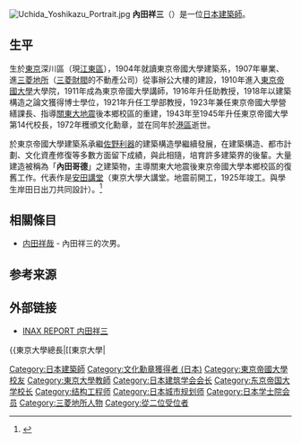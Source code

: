 [[File:Uchida_Yoshikazu_Portrait.jpg|thumb]]
'''內田祥三'''（{{bd|1885年|2月23日|1972年|12月14日}}）是一位[[日本|日本]][[建築師|建築師]]。

==生平==
生於[[東京|東京]]深川區（現[[江東區_(東京都)|江東區]]），1904年就讀東京帝國大學建築系，1907年畢業、進[[三菱地所|三菱地所]]（[[三菱財閥|三菱財閥]]的不動產公司）從事辦公大樓的建設，1910年進入[[東京帝國大學|東京帝國大學]]大學院，1911年成為東京帝國大學講師，1916年升任助教授，1918年以建築構造之論文獲得博士學位，1921年升任工學部教授，1923年兼任東京帝國大學營繕課長、指導[[關東大地震|關東大地震]]後本鄉校區的重建，1943年至1945年升任東京帝國大學第14代校長，1972年穫頒文化勳章，並在同年於[[港區_(東京都)|港區]]逝世。

於東京帝國大學建築系承繼[[佐野利器|佐野利器]]的建築構造學繼續發展，在建築構造、都市計劃、文化資產修復等多數方面留下成績，與此相隨，培育許多建築界的後輩。大量建造被稱為「'''內田哥德'''」之{{link-en|建築設計模式|Pattern (architecture)}}建築物，主導關東大地震後東京帝國大學本鄉校區的復舊工作。代表作是[[安田講堂|安田講堂]]（東京大學大講堂。地震前開工，1925年竣工。與學生岸田日出刀共同設計）。<ref name=MetroBldg>{{cite web 
 |url=http://www.metro.tokyo.jp/ENGLISH/TOPICS/2004/fte4u301.htm 
 |title=Selected Historical Buildings 
 |publisher=Tokyo Metropolitan Government 
 |year=2004 
 |accessdate=2009-02-24 
 |url-status=dead 
 |archiveurl=https://web.archive.org/web/20090625000516/http://www.metro.tokyo.jp/ENGLISH/TOPICS/2004/fte4u301.htm 
 |archivedate=2009-06-25 
 |dead-url=no 
 }}</ref>

== 相關條目 ==
*[[内田祥哉|内田祥哉]] - 內田祥三的次男。

==参考来源==
{{reflist}}

==外部链接==
*[https://www.biz-lixil.com/column/lixileye/inaxreport_no172/ INAX REPORT 内田祥三] {{Wayback|url=https://www.biz-lixil.com/column/lixileye/inaxreport_no172/ |date=20210415074258 }}

{{東京大學總長|[[東京大學|{{Color]]總長：第14代：1943年 - 1945年}}
{{日本建筑学会会长}}
{{Authority control}}
{{DEFAULTSORT:Uchida Yoshikazu}}
[[Category:日本建築師|Category:日本建築師]]
[[Category:文化勳章獲得者_(日本)|Category:文化勳章獲得者 (日本)]]
[[Category:東京帝國大學校友|Category:東京帝國大學校友]]
[[Category:東京大學教師|Category:東京大學教師]]
[[Category:日本建筑学会会长|Category:日本建筑学会会长]]
[[Category:东京帝国大学校长|Category:东京帝国大学校长]]
[[Category:结构工程师|Category:结构工程师]]
[[Category:日本城市规划师|Category:日本城市规划师]]
[[Category:日本学士院会员|Category:日本学士院会员]]
[[Category:三菱地所人物|Category:三菱地所人物]]
[[Category:從二位受位者|Category:從二位受位者]]